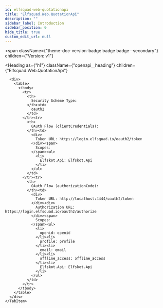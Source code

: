 ```yaml
---
id: elfsquad-web-quotationapi
title: "Elfsquad.Web.QuotationApi"
description: ""
sidebar_label: Introduction
sidebar_position: 0
hide_title: true
custom_edit_url: null
---
```



<span
  className={"theme-doc-version-badge badge badge--secondary"}
  children={"Version: v1"}
>
</span>

<Heading
  as={"h1"}
  className={"openapi__heading"}
  children={"Elfsquad.Web.QuotationApi"}
>
</Heading>





<div
  style={{"marginBottom":"2rem"}}
>
  <Heading
    id={"authentication"}
    as={"h2"}
    className={"openapi-tabs__heading"}
    children={"Authentication"}
  >
  </Heading><SchemaTabs
    className={"openapi-tabs__security-schemes"}
  >
    <TabItem
      label={"OAuth 2.0: oauth2"}
      value={"oauth2"}
    >
      
      
      
      
      <div>
        <table>
          <tbody>
            <tr>
              <th>
                Security Scheme Type:
              </th><td>
                oauth2
              </td>
            </tr><tr>
              <th>
                OAuth Flow (clientCredentials):
              </th><td>
                <div>
                  Token URL: https://login.elfsquad.io/oauth2/token
                </div><span>
                  Scopes:
                </span><ul>
                  <li>
                    Elfskot.Api: Elfskot.Api
                  </li>
                </ul>
              </td>
            </tr><tr>
              <th>
                OAuth Flow (authorizationCode):
              </th><td>
                <div>
                  Token URL: http://localhost:4444/oauth2/token
                </div><div>
                  Authorization URL: https://login.elfsquad.io/oauth2/authorize
                </div><span>
                  Scopes:
                </span><ul>
                  <li>
                    openid: openid
                  </li><li>
                    profile: profile
                  </li><li>
                    email: email
                  </li><li>
                    offline_access: offline_access
                  </li><li>
                    Elfskot.Api: Elfskot.Api
                  </li>
                </ul>
              </td>
            </tr>
          </tbody>
        </table>
      </div>
    </TabItem>
  </SchemaTabs>
</div>
      